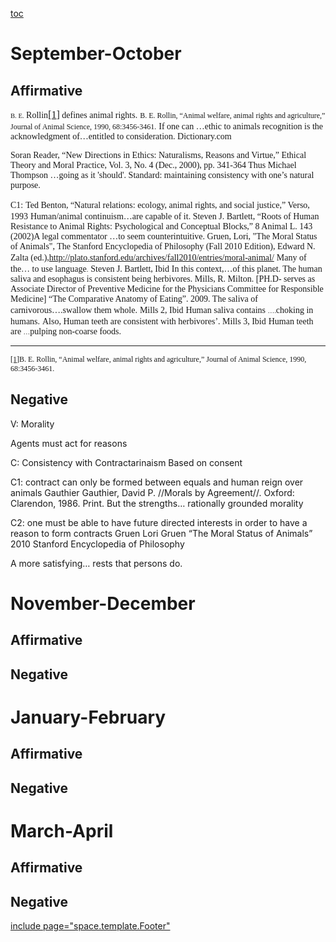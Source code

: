 [[toc]]
=September-October= 
==Affirmative== 
<span style="font-family: 'Times New Roman'; font-size: 8pt;">B. E.</span><span style="font-family: 'Times New Roman';"> Rollin<span style="font-family: 'Times New Roman'; font-size: 12pt;">[[home#_ftn1|[1]]]</span> defines animal rights.</span>
<span style="font-family: 'Times New Roman'; font-size: 9pt;">B. E. Rollin, “Animal welfare, animal rights and agriculture,” Journal of Animal Science, 1990, 68:3456-3461.</span>
<span style="font-family: 'Times New Roman';">If one can …ethic to animals </span>
<span style="font-family: 'Times New Roman';">recognition is the acknowledgment of…entitled to consideration. </span>
<span style="font-family: 'Times New Roman';">Dictionary.com</span>

<span style="font-family: 'Times New Roman';">Soran Reader, “New Directions in Ethics: Naturalisms, Reasons and Virtue,” Ethical Theory and Moral Practice, Vol. 3, No. 4 (Dec., 2000), pp. 341-364 </span>
<span style="font-family: 'Times New Roman';">Thus Michael Thompson …going as it 'should'. </span>
<span style="font-family: 'Times New Roman';">Standard: maintaining consistency with one’s natural purpose. </span>

<span style="font-family: 'Times New Roman';">C1:</span>
<span style="font-family: 'Times New Roman';">Ted Benton, “Natural relations: ecology, animal rights, and social justice,” Verso, 1993</span>
<span style="font-family: 'Times New Roman';">Human/animal continuism…are capable of it. </span>
<span style="font-family: 'Times New Roman';">Steven J. Bartlett, “Roots of Human Resistance to Animal Rights: Psychological and Conceptual Blocks,” 8 Animal L. 143 (2002)A legal commentator …to seem counterintuitive. </span>
<span style="font-family: Times;">Gruen, Lori, "The Moral Status of Animals", The Stanford Encyclopedia of Philosophy (Fall 2010 Edition), Edward N. Zalta (ed.),[[http://plato.stanford.edu/archives/fall2010/entries/moral-animal/]]</span>
<span style="font-family: 'Times New Roman';">Many of the… to use language</span><span style="font-family: 'Times New Roman'; font-size: 8pt;">.</span>
<span style="font-family: 'Times New Roman';">Steven J. Bartlett, Ibid</span>
<span style="font-family: 'Times New Roman';">In this context,…of this planet. </span>
<span style="color: #1a1a18; font-family: 'Times New Roman';">The human saliva and esophagus is consistent being herbivores. </span><span style="font-family: 'Times New Roman';">Mills, R. Milton. [PH.D- serves as Associate Director of Preventive Medicine for the Physicians Committee for Responsible Medicine] “The Comparative Anatomy of Eating”. 2009. </span>
<span style="font-family: 'Times New Roman';">The saliva of carnivorous….swallow them whole.</span>
<span style="font-family: 'Times New Roman';">Mills 2, Ibid</span>
<span style="font-family: 'Times New Roman';">Human saliva contains </span><span style="font-family: 'Times New Roman'; font-size: 8pt;">….</span><span style="font-family: 'Times New Roman';">choking in humans.</span>
<span style="font-family: 'Times New Roman';">Also, </span><span style="color: #1a1a18; font-family: 'Times New Roman';">Human teeth are consistent with herbivores’. </span>
<span style="color: #1a1a18; font-family: 'Times New Roman';">Mills 3, Ibid</span>
<span style="color: #1a1a18; font-family: 'Times New Roman';">Human teeth are </span><span style="color: #1a1a18; font-family: 'Times New Roman'; font-size: 8pt;">…</span><span style="color: #1a1a18; font-family: 'Times New Roman';">pulping non-coarse foods.</span>


----
<span style="font-family: 'Times New Roman'; font-size: 9pt;">[[home#_ftnref1|[1]]]B. E. Rollin, “Animal welfare, animal rights and agriculture,” Journal of Animal Science, 1990, 68:3456-3461.</span>
==Negative== 
V: Morality

Agents must act for reasons

C: Consistency with Contractarinaism
Based on consent

C1: contract can only be formed between equals and human reign over animals
Gauthier
Gauthier, David P. //Morals by Agreement//. Oxford: Clarendon, 1986. Print.
But the strengths… rationally grounded morality

C2: one must be able to have future directed interests in order to have a reason to form contracts Gruen
Lori Gruen “The Moral Status of Animals” 2010 Stanford Encyclopedia of Philosophy

A more satisfying… rests that persons do. 
=November-December= 
==Affirmative== 
==Negative== 

=January-February= 
==Affirmative== 
==Negative== 

=March-April= 
==Affirmative== 
==Negative== 

[[include page="space.template.Footer"]]